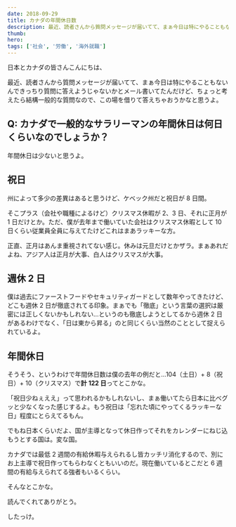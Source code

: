 ```yaml
---
date: 2018-09-29
title: カナダの年間休日数
description: 最近、読者さんから質問メッセージが届いてて、まぁ今日は特にやることもないんできっちり質問に答えようじゃないかとメール書いてたんだけど、ちょっと考えたら結構一般的な質問なので、この場を借りて答えちゃおうかなと思うよ。
thumb:
hero:
tags: ['社会', '労働', '海外就職']
---
```


日本とカナダの皆さんこんにちは、

最近、読者さんから質問メッセージが届いてて、まぁ今日は特にやることもないんできっちり質問に答えようじゃないかとメール書いてたんだけど、ちょっと考えたら結構一般的な質問なので、この場を借りて答えちゃおうかなと思うよ。

## Q: カナダで一般的なサラリーマンの年間休日は何日くらいなのでしょうか？

年間休日は少ないと思うよ。

## 祝日

州によって多少の差異はあると思うけど、ケベック州だと祝日が 8 日間。

そこプラス（会社や職種によるけど）クリスマス休暇が 2、3 日、それに正月が 1 日だけとか。ただ、僕が去年まで働いていた会社はクリスマス休暇として 10 日くらい従業員全員に与えてたけどこれはまあラッキーな方。

正直、正月はあんま重視されてない感じ。休みは元旦だけとかザラ。まぁあれだよね、アジア人は正月が大事、白人はクリスマスが大事。

## 週休 2 日

僕は過去にファーストフードやセキュリティガードとして数年やってきたけど、どこも週休 2 日が徹底されてる印象。まぁでも「徹底」という言葉の選択は厳密には正しくないかもしれない…というのも徹底しようとしてるから週休 2 日があるわけでなく、「日は東から昇る」のと同じくらい当然のこととして捉えられているよ。

## 年間休日

そうそう、というわけで年間休日数は僕の去年の例だと…104（土日）+ 8（祝日）+ 10（クリスマス）で**計 122 日**ってとこかな。

「祝日少ねぇええ」って思われるかもしれないし、まぁ働いてたら日本に比べグッと少なくなった感じするよ。もう祝日は「忘れた頃にやってくるラッキーな日」程度にとらえてるもん。

でもね日本くらいだよ、国が主導となって休日作ってそれをカレンダーにねじ込もうとする国は。変な国。

カナダでは最低 2 週間の有給休暇与えられるし皆カッチリ消化するので、別にお上主導で祝日作ってもらわなくともいいのだ。現在働いているとこだと 6 週間の有給与えられてる強者もいるくらい。

そんなとこかな。

読んでくれてありがとう。

したっけ。

